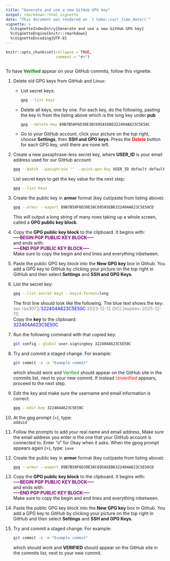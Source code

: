 ```yaml
---
title: "Generate and use a new GitHub GPG key"
output: rmarkdown::html_vignette
date: "This document was rendered on `r hake::curr_time_date()`"
vignette: >
  %\VignetteIndexEntry{Generate and use a new GitHub GPG key}
  %\VignetteEngine{knitr::rmarkdown}
  %\VignetteEncoding{UTF-8}
---
```


```r
knitr::opts_chunk$set(collapse = TRUE,
                      comment = "#>")
```

```r
```

To have **<span style="color:green;">Verified</span>** appear on your GitHub
commits, follow this vignette.

1. Delete old GPG keys from GitHub and Linux:

   - List secret keys: \
     ```bash
     gpg --list-keys
     ```
   - Delete all keys, one by one. For each key, do the following, pasting the
     key in from the listing above which is the long key under **pub** \
     ```bash
     gpg --delete-key 89B7B58F6D30E38C695A5EB6322404A623C5E50C
     ```
   - Go to your GitHub account, click your picture on the top right, choose
     **Settings**, then **SSH and GPG keys**. Press the
     **<span style="color:red;">Delete</span>** button for each GPG key,
     until there are none left.

1. Create a new passphrase-less secret key, where **USER_ID** is your email
   address used for our GitHub account: \
   ```bash
   gpg --batch --passphrase '' --quick-gen-key USER_ID default default
   ```
   List secret keys to get the key value for the next step: \
   ```bash
   gpg --list-keys
   ```

1. Create the public key in **armor** format (key cut/paste from listing 
   above): \
   ```bash
   gpg --armor --export 89B7B58F6D30E38C695A5EB6322404A623C5E50CD
   ```
   This will output a long string of many rows taking up a whole screen,
   called a **GPG public key block**.
   
1. Copy the **GPG public key block** to the clipboard. It begins with: \
   **<span style="color:purple;">-----BEGIN PGP PUBLIC KEY BLOCK-----</span>** \
   and ends with: \
   **<span style="color:purple;">-----END PGP PUBLIC KEY BLOCK-----</span>** \
   Make sure to copy the begin and end lines and everything inbetween.
    
1. Paste the public GPG key block into the **New GPG key** box in Github.
   You add a GPG key to GitHub by clicking your picture on the top right
   in GitHub and then select **Settings** and **SSH and GPG Keys**.
   
1. List the secret key: \
   ```bash
   gpg --list-secret-keys --keyid-format=long
   ```
   The first line should look like the following. The blue text shows the key: \
   <span style="color:grey;">sec   rsa3072/</span><span style="color:blue;">322404A623C5E50C</span> <span style="color:grey;">2023-12-12 [SC] [expires: 2025-12-11]</span> \
   Copy the **key** to the clipboard: \
   <span style="color:blue;">322404A623C5E50C</span>

1. Run the following command with that copied key: \
   ```bash
   git config --global user.signingkey 322404A623C5E50C
   ```

1. Try and commit a staged change. For example: \
   ```bash
   git commit -a -m "Example commit"
   ```
   which should work and <span style="color:green;">Verified</span>
   should appear on the GitHub site in the commits list, next to your
   new commit. If instead <span style="color:red;">Unverified</span>
   appears, proceed to the next step.
   
1. Edit the key and make sure the username and email information
   is correct: \
   ```bash
   gpg --edit-key 322404A623C5E50C
   ```

1. At the gpg prompt (>), type: \
   `adduid`

1. Follow the prompts to add your real name and email address, Make sure
   the email address you enter is the one that your GitHub account is
   connected to. Enter "o" for Okay when it asks. When the gpog prompt
   appears again (>), type:
   `save`
   
1. Create the public key in **armor** format (key cut/paste from listing 
   above): \
   ```bash
   gpg --armor --export 89B7B58F6D30E38C695A5EB6322404A623C5E50CD
   ```
   
1. Copy the **GPG public key block** to the clipboard. It begins with: \
   **<span style="color:purple;">-----BEGIN PGP PUBLIC KEY BLOCK-----</span>** \
   and ends with: \
   **<span style="color:purple;">-----END PGP PUBLIC KEY BLOCK-----</span>** \
   Make sure to copy the begin and end lines and everything inbetween.
    
1. Paste the public GPG key block into the **New GPG key** box in Github.
   You add a GPG key to GitHub by clicking your picture on the top right
   in GitHub and then select **Settings** and **SSH and GPG Keys**.
   
1. Try and commit a staged change. For example: \
   ```bash
   git commit -a -m "Example commit"
   ```
   which should work and **VERIFIED** should appear on the GitHub site
   in the commits list, next to your new commit.
   
